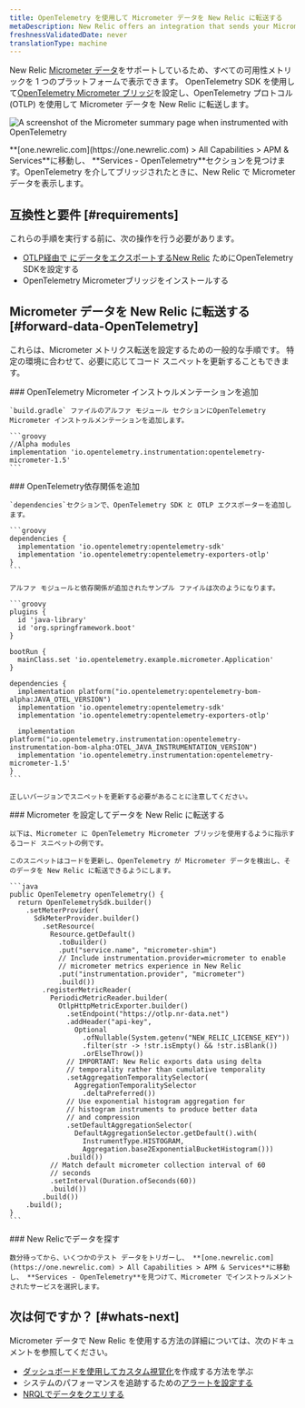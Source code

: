 ```yaml
---
title: OpenTelemetry を使用して Micrometer データを New Relic に転送する
metaDescription: New Relic offers an integration that sends your Micrometer telemetry data to your New Relic account.
freshnessValidatedDate: never
translationType: machine
---
```


New Relic [Micrometer データ](https://micrometer.io/)をサポートしているため、すべての可用性メトリックを 1 つのプラットフォームで表示できます。 OpenTelemetry SDK を使用して[OpenTelemetry Micrometer ブリッジ](https://github.com/open-telemetry/opentelemetry-java-instrumentation/tree/main/instrumentation/micrometer/micrometer-1.5/library)を設定し、OpenTelemetry プロトコル (OTLP) を使用して Micrometer データを New Relic に転送します。

<img
  title="Micrometer bridged with OpenTelemetry in New Relic"
  alt="A screenshot of the Micrometer summary page when instrumented with OpenTelemetry"
  src="/images/opentelemetry_screenshot-full_micrometer-with-otel.webp"
/>

<figcaption>
  **[one.newrelic.com](https://one.newrelic.com) > All Capabilities > APM & Services**に移動し、 **Services - OpenTelemetry**セクションを見つけます。OpenTelemetry を介してブリッジされたときに、New Relic で Micrometer データを表示します。
</figcaption>

## 互換性と要件 [#requirements]

これらの手順を実行する前に、次の操作を行う必要があります。

* [OTLP経由で にデータをエクスポートするNew Relic](/docs/more-integrations/open-source-telemetry-integrations/opentelemetry/opentelemetry-introduction/#how-it-works) ためにOpenTelemetry SDKを設定する
* OpenTelemetry Micrometerブリッジをインストールする

## Micrometer データを New Relic に転送する [#forward-data-OpenTelemetry]

これらは、Micrometer メトリクス転送を設定するための一般的な手順です。 特定の環境に合わせて、必要に応じてコード スニペットを更新することもできます。

<Steps>
  <Step>
    ### OpenTelemetry Micrometer インストゥルメンテーションを追加

    `build.gradle` ファイルのアルファ モジュール セクションにOpenTelemetry Micrometer インストゥルメンテーションを追加します。

    ```groovy
    //Alpha modules
    implementation 'io.opentelemetry.instrumentation:opentelemetry-micrometer-1.5'
    ```
  </Step>

  <Step>
    ### OpenTelemetry依存関係を追加

    `dependencies`セクションで、OpenTelemetry SDK と OTLP エクスポーターを追加します。

    ```groovy
    dependencies {
      implementation 'io.opentelemetry:opentelemetry-sdk'
      implementation 'io.opentelemetry:opentelemetry-exporters-otlp'
    }
    ```

    アルファ モジュールと依存関係が追加されたサンプル ファイルは次のようになります。

    ```groovy
    plugins {
      id 'java-library'
      id 'org.springframework.boot'
    }

    bootRun {
      mainClass.set 'io.opentelemetry.example.micrometer.Application'
    }

    dependencies {
      implementation platform("io.opentelemetry:opentelemetry-bom-alpha:JAVA_OTEL_VERSION")
      implementation 'io.opentelemetry:opentelemetry-sdk'
      implementation 'io.opentelemetry:opentelemetry-exporters-otlp'

      implementation platform("io.opentelemetry.instrumentation:opentelemetry-instrumentation-bom-alpha:OTEL_JAVA_INSTRUMENTATION_VERSION")
      implementation 'io.opentelemetry.instrumentation:opentelemetry-micrometer-1.5'
    }
    ```

    正しいバージョンでスニペットを更新する必要があることに注意してください。
  </Step>

  <Step>
    ### Micrometer を設定してデータを New Relic に転送する

    以下は、Micrometer に OpenTelemetry Micrometer ブリッジを使用するように指示するコード スニペットの例です。

    このスニペットはコードを更新し、OpenTelemetry が Micrometer データを検出し、そのデータを New Relic に転送できるようにします。

    ```java
    public OpenTelemetry openTelemetry() {
      return OpenTelemetrySdk.builder()
        .setMeterProvider(
          SdkMeterProvider.builder()
            .setResource(
              Resource.getDefault()
                .toBuilder()
                .put("service.name", "micrometer-shim")
                // Include instrumentation.provider=micrometer to enable
                // micrometer metrics experience in New Relic
                .put("instrumentation.provider", "micrometer")
                .build())
            .registerMetricReader(
              PeriodicMetricReader.builder(
                OtlpHttpMetricExporter.builder()
                  .setEndpoint("https://otlp.nr-data.net")
                  .addHeader("api-key",
                    Optional
                      .ofNullable(System.getenv("NEW_RELIC_LICENSE_KEY"))
                      .filter(str -> !str.isEmpty() && !str.isBlank())
                      .orElseThrow())
                  // IMPORTANT: New Relic exports data using delta
                  // temporality rather than cumulative temporality
                  .setAggregationTemporalitySelector(
                    AggregationTemporalitySelector
                      .deltaPreferred())
                  // Use exponential histogram aggregation for
                  // histogram instruments to produce better data
                  // and compression
                  .setDefaultAggregationSelector(
                    DefaultAggregationSelector.getDefault().with(
                      InstrumentType.HISTOGRAM,
                      Aggregation.base2ExponentialBucketHistogram()))
                  .build())
              // Match default micrometer collection interval of 60
              // seconds
              .setInterval(Duration.ofSeconds(60))
              .build())
            .build())
        .build();
    }
    ```
  </Step>

  <Step>
    ### New Relicでデータを探す

    数分待ってから、いくつかのテスト データをトリガーし、 **[one.newrelic.com](https://one.newrelic.com) > All Capabilities > APM & Services**に移動し、 **Services - OpenTelemetry**を見つけて、Micrometer でインストゥルメントされたサービスを選択します。
  </Step>
</Steps>

## 次は何ですか？ [#whats-next]

Micrometer データで New Relic を使用する方法の詳細については、次のドキュメントを参照してください。

* [ダッシュボードを使用してカスタム視覚化](/docs/query-your-data/explore-query-data/dashboards/introduction-dashboards)を作成する方法を学ぶ
* システムのパフォーマンスを追跡するための[アラートを設定する](/docs/tutorial-create-alerts/create-an-alert)
* [NRQLでデータをクエリする](/docs/nrql/get-started/introduction-nrql-how-nrql-works)
